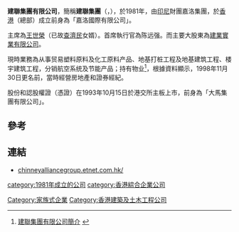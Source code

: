 '''建聯集團有限公司'''，簡稱'''建聯集團'''（'''{{lang-en|CHINNEY ALLIANCE GROUP LIMITED}}'''，{{hkex|0385}}），於1981年，由[[印尼|印尼]]財團嘉洛集團，於[[香港|香港]]（總部）成立前身為「嘉洛國際有限公司」。

主席為[[王世榮|王世榮]]（已故[[查濟民|查濟民]]女婿）。首席執行官為陈远强。而主要大股東為[[建業實業有限公司|建業實業有限公司]]。

現時業務為从事贸易塑料原料及化工原料产品、地基打桩工程及地基建筑工程、楼宇建筑工程，分销航空系统及节能产品；持有物业<ref>[http://chinneyalliancegroup.etnet.com.hk/co-info-c.html 建聯集團有限公司簡介] {{webarchive|url=https://web.archive.org/web/20140214221108/http://chinneyalliancegroup.etnet.com.hk/co-info-c.html |date=2014-02-14 }}</ref>，根據資料顯示，1998年11月30日更名前，當時經營房地產和證券經紀。

股份和認股權證（憑證）在1993年10月15日於港交所主板上市，前身為「大馬集團有限公司」。

==參考==
{{reflist}}

==連結==
*[http://chinneyalliancegroup.etnet.com.hk/ chinneyalliancegroup.etnet.com.hk/] {{Wayback|url=http://chinneyalliancegroup.etnet.com.hk/ |date=20210304220024 }}

[[category:1981年成立的公司|category:1981年成立的公司]]
[[category:香港綜合企業公司|category:香港綜合企業公司]]
[[Category:家族式企業|Category:家族式企業]]
[[Category:香港建築及土木工程公司|Category:香港建築及土木工程公司]]